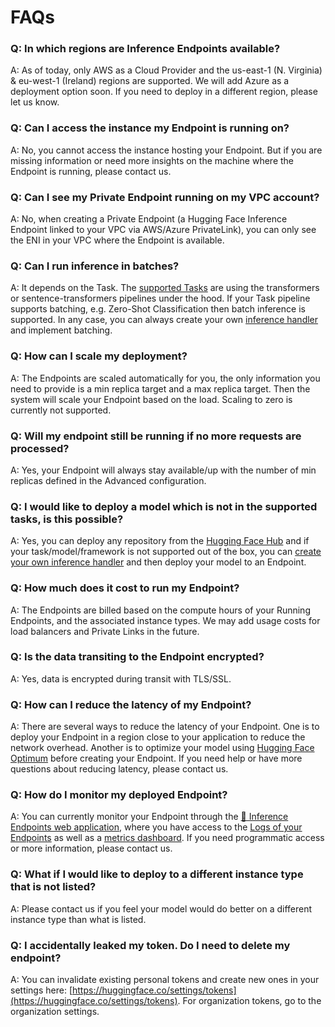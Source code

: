 

# FAQs 



### Q: In which regions are Inference Endpoints available?

A: As of today, only AWS as a Cloud Provider and the us-east-1 (N. Virginia) & eu-west-1 (Ireland) regions are supported. We will add Azure as a deployment option soon. If you need to deploy in a different region, please let us know.





### Q: Can I access the instance my Endpoint is running on?

A: No, you cannot access the instance hosting your Endpoint. But if you are missing information or need more insights on the machine where the Endpoint is running, please contact us. 



### Q: Can I see my Private Endpoint running on my VPC account?

A: No, when creating a Private Endpoint (a Hugging Face Inference Endpoint linked to your VPC via AWS/Azure PrivateLink), you can only see the ENI in your VPC where the Endpoint is available. 



### Q: Can I run inference in batches?

A: It depends on the Task. The [supported Tasks](/docs/inference-endpoints/guides/supported_tasks) are using the transformers or sentence-transformers pipelines under the hood. If your Task pipeline supports batching, e.g. Zero-Shot Classification then batch inference is supported. In any case, you can always create your own [inference handler](/docs/inference-endpoints/guides/guides/custom_handler) and implement batching. 



### Q: How can I scale my deployment?

A: The Endpoints are scaled automatically for you, the only information you need to provide is a min replica target and a max replica target. Then the system will scale your Endpoint based on the load. Scaling to zero is currently not supported. 



### Q: Will my endpoint still be running if no more requests are processed?

A: Yes, your Endpoint will always stay available/up with the number of min replicas defined in the Advanced configuration. 



### Q: I would like to deploy a model which is not in the supported tasks, is this possible?

A:  Yes, you can deploy any repository from the [Hugging Face Hub](https://huggingface.co/models) and if your task/model/framework is not supported out of the box, you can [create your own inference handler](https://docs.google.com/document/d/1qs310aq_vLmPloxAlbsBqN8HxyLQCX8fjU0J9oSS53c/edit#heading=h.8l8b33h1g4qr) and then deploy your model to an Endpoint.



### Q: How much does it cost to run my Endpoint?

A: The Endpoints are billed based on the compute hours of your Running Endpoints, and the associated instance types. We may add usage costs for load balancers and Private Links in the future. 



### Q: Is the data transiting to the Endpoint encrypted?

A: Yes, data is encrypted during transit with TLS/SSL.



### Q: How can I reduce the latency of my Endpoint?

A: There are several ways to reduce the latency of your Endpoint. One is to deploy your Endpoint in a region close to your application to reduce the network overhead. Another is to optimize your model using [Hugging Face Optimum](https://huggingface.co/docs/optimum/index) before creating your Endpoint. If you need help or have more questions about reducing latency, please contact us.



### Q: How do I monitor my deployed Endpoint?

A: You can currently monitor your Endpoint through the [🤗 Inference Endpoints web application](https://ui.endpoints.huggingface.co/endpoints), where you have access to the [Logs of your Endpoints](/docs/inference-endpoints/guides/guides/logs) as well as a [metrics dashboard](/docs/inference-endpoints/guides/guides/metrics). If you need programmatic access or more information, please contact us.



### Q: What if I would like to deploy to a different instance type that is not listed?

A: Please contact us if you feel your model would do better on a different instance type than what is listed.



### Q: I accidentally leaked my token. Do I need to delete my endpoint?

A: You can invalidate existing personal tokens and create new ones in your settings here: [https://huggingface.co/settings/tokens](https://huggingface.co/settings/tokens). For organization tokens, go to the organization settings.